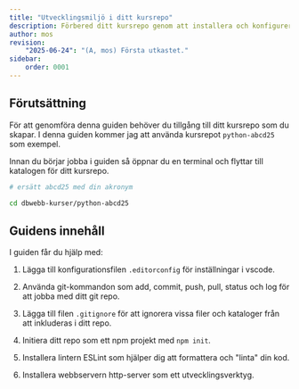 ```yaml
---
title: "Utvecklingsmiljö i ditt kursrepo" 
description: Förbered ditt kursrepo genom att installera och konfigurera den utvecklingsmiljön du behöver.
author: mos
revision:
    "2025-06-24": "(A, mos) Första utkastet."
sidebar:
    order: 0001
---
```



## Förutsättning

För att genomföra denna guiden behöver du tillgång till ditt kursrepo som du skapar. I denna guiden kommer jag att använda kursrepot `python-abcd25` som exempel.

Innan du börjar jobba i guiden så öppnar du en terminal och flyttar till katalogen för ditt kursrepo.

```bash
# ersätt abcd25 med din akronym 

cd dbwebb-kurser/python-abcd25
```

## Guidens innehåll

I guiden får du hjälp med:

1. Lägga till konfigurationsfilen `.editorconfig` för inställningar i vscode.

1. Använda git-kommandon som add, commit, push, pull, status och log för att jobba med ditt git repo.

1. Lägga till filen `.gitignore` för att ignorera vissa filer och kataloger från att inkluderas i ditt repo.

1. Initiera ditt repo som ett npm projekt med `npm init`.

1. Installera lintern ESLint som hjälper dig att formattera och "linta" din kod.

1. Installera webbservern http-server som ett utvecklingsverktyg.
